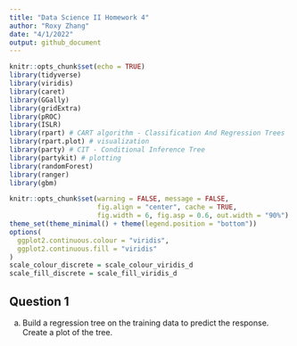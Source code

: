```yaml
---
title: "Data Science II Homework 4"
author: "Roxy Zhang"
date: "4/1/2022"
output: github_document
---
```


```r
knitr::opts_chunk$set(echo = TRUE)
library(tidyverse)
library(viridis)
library(caret)
library(GGally)
library(gridExtra)
library(pROC)
library(ISLR)
library(rpart) # CART algorithm - Classification And Regression Trees
library(rpart.plot) # visualization
library(party) # CIT - Conditional Inference Tree
library(partykit) # plotting
library(randomForest)
library(ranger)
library(gbm)

knitr::opts_chunk$set(warning = FALSE, message = FALSE, 
                      fig.align = "center", cache = TRUE, 
                      fig.width = 6, fig.asp = 0.6, out.width = "90%")
theme_set(theme_minimal() + theme(legend.position = "bottom"))
options(
  ggplot2.continuous.colour = "viridis",
  ggplot2.continuous.fill = "viridis"
)
scale_colour_discrete = scale_colour_viridis_d
scale_fill_discrete = scale_fill_viridis_d
```


## Question 1

(a) Build a regression tree on the training data to predict the response. Create a plot of the tree.

